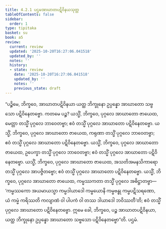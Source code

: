 ```yaml
---
title: 4.2.1 ပဌမအာဃာတပဋိဝိနယသုတ္တ
tableOfContents: false
sidebar:
  order: 1
type: tipitaka
basket: su
book: a5
review:
  current: review
  updated: '2025-10-20T16:27:06.041518'
  updated_by: ''
  notes: ''
  history:
  - state: review
    date: '2025-10-20T16:27:06.041518'
    updated_by: ''
    notes: ''
    previous_state: draft
---
```



<DynamicBreadcrumb />


<ReviewStatus review={frontmatter.review} showDetails={true} />

<HypothesisAnnotation frontmatter={frontmatter} />

<Division number="161" book="a5" e="ch" v="16" p="163">

<Paragraph number="932" book="a5">
“ပဉ္စိမေ, ဘိက္ခဝေ, အာဃာတပဋိဝိနယာ ယတ္ထ ဘိက္ခုနော ဥပ္ပန္နော အာဃာတော သဗ္ဗသော ပဋိဝိနေတဗ္ဗော. ကတမေ ပဉ္စ? ယသ္မိံ, ဘိက္ခဝေ, ပုဂ္ဂလေ အာဃာတော ဇာယေထ, မေတ္တာ တသ္မိံ ပုဂ္ဂလေ ဘာဝေတဗ္ဗာ; ဧဝံ တသ္မိံ ပုဂ္ဂလေ အာဃာတော ပဋိဝိနေတဗ္ဗော. ယသ္မိံ, ဘိက္ခဝေ, ပုဂ္ဂလေ အာဃာတော ဇာယေထ, ကရုဏာ တသ္မိံ ပုဂ္ဂလေ ဘာဝေတဗ္ဗာ; ဧဝံ တသ္မိံ ပုဂ္ဂလေ အာဃာတော ပဋိဝိနေတဗ္ဗော. ယသ္မိံ, ဘိက္ခဝေ, ပုဂ္ဂလေ အာဃာတော ဇာယေထ, ဥပေက္ခာ တသ္မိံ ပုဂ္ဂလေ ဘာဝေတဗ္ဗာ; ဧဝံ တသ္မိံ ပုဂ္ဂလေ အာဃာတော ပဋိဝိနေတဗ္ဗော. ယသ္မိံ, ဘိက္ခဝေ, ပုဂ္ဂလေ အာဃာတော ဇာယေထ, အသတိအမနသိကာရော တသ္မိံ ပုဂ္ဂလေ အာပဇ္ဇိတဗ္ဗော; ဧဝံ တသ္မိံ ပုဂ္ဂလေ အာဃာတော ပဋိဝိနေတဗ္ဗော. ယသ္မိံ, ဘိက္ခဝေ, ပုဂ္ဂလေ အာဃာတော ဇာယေထ, ကမ္မဿကတာ တသ္မိံ ပုဂ္ဂလေ အဓိဋ္ဌာတဗ္ဗာ—  ‘ကမ္မဿကော အယမာယသ္မာ ကမ္မဒါယာဒေါ ကမ္မယောနိ ကမ္မဗန္ဓု ကမ္မပဋိသရဏော, ယံ ကမ္မံ ကရိဿတိ ကလျာဏံ ဝါ ပါပကံ ဝါ တဿ ဒါယာဒေါ ဘဝိဿတီ’တိ; ဧဝံ တသ္မိံ ပုဂ္ဂလေ အာဃာတော ပဋိဝိနေတဗ္ဗော. ဣမေ ခေါ, ဘိက္ခဝေ, ပဉ္စ အာဃာတပဋိဝိနယာ, ယတ္ထ ဘိက္ခုနော ဥပ္ပန္နော အာဃာတော သဗ္ဗသော ပဋိဝိနေတဗ္ဗော”တိ.

</Paragraph>
</Division>

<Paragraph number="933" type="center" book="a5">
ပဌမံ.
</Paragraph>
